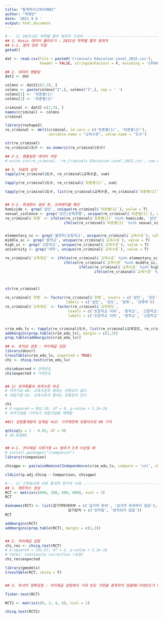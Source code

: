---
title: "통계적사고와이해02"
author: "곽명빈"
date: '2021 9 8 '
output: html_document
---


```{r}


#--- 1) 2015년도 학력별 흉악 범죄자 구성비 ------------------------------------# 
## 1. Kosis 데이터 불러오기 : 2015년 학력별 흉악 범죄자 
## 1-1. 절대 경로 지정
getwd()

dat <- read.csv(file = paste0('Criminals Education Level_2015.csv'), 
                header = FALSE, stringsAsFactors = F, encoding = 'CP949')

```


```{r}
## 2. 데이터 핸들링 
dat2 <- dat

colmns <- dat2[c(2:3), ]
colmns <- paste(colmns["2",], colmns["3",], sep = ' ')
colmns[1] <- '죄종별(1)'
colmns[2] <- '죄종별(2)'

criminal <- dat2[-c(1:3), ]
names(criminal) <- colmns
criminal

library(reshape2)
re_criminal <- melt(criminal, id.vars = c('죄종별(1)', '죄종별(2)'),
                    variable.name = "교육수준", value.name = "도수")

str(re_criminal)
re_criminal$도수 <- as.numeric(re_criminal$도수)

## 2-1. 핸들링한 데이터 저장
# write.csv(re_criminal, 're_Criminals Education Level_2015.csv', row.names = F, fileEncoding = 'UTF-8')


```

```{r}
## 3. 자료의 요약
tapply(re_criminal$도수, re_criminal$교육수준, sum)

tapply(re_criminal$도수, re_criminal$`죄종별(2)`, sum)

tapply(re_criminal$도수, list(re_criminal$교육수준, re_criminal$`죄종별(2)`), sum)


## 3-1. 파생변수 생성 후, 교차테이블 확인
homicide <- grep('살인', unique(re_criminal$`죄종별(2)`), value = T)
sexual_violence <- grep('강간|강제추행', unique(re_criminal$`죄종별(2)`), value = T)
re_criminal$`죄명` <- ifelse(re_criminal$`죄종별(2)` %in% homicide, '살인',
                           ifelse(re_criminal$`죄종별(2)` %in% sexual_violence, '성폭력', re_criminal$`죄종별(2)`))


elementary_sc <- grep('불취학|초등학교', unique(re_criminal$`교육수준`), value = T)
middle_sc <- grep('중학교', unique(re_criminal$`교육수준`), value = T)
high_sc <- grep('고등학교', unique(re_criminal$`교육수준`), value = T)
university <- grep('대학', unique(re_criminal$`교육수준`), value = T)

re_criminal$`교육정도` <- ifelse(re_criminal$`교육수준` %in% elementary_sc, '초등학교 이하',
                           ifelse(re_criminal$`교육수준` %in% middle_sc, '중학교', 
                                  ifelse(re_criminal$`교육수준` %in% high_sc, '고등학교', 
                                         ifelse(re_criminal$`교육수준` %in% university, '대학교 이상', re_criminal$`교육수준`))))



str(re_criminal)

re_criminal$`죄명` <- factor(re_criminal$`죄명`, levels = c('살인', '강도', '방화', '성폭력'),
                            labels = c('살인', '강도', '방화', '성폭력'))
re_criminal$`교육정도` <- factor(re_criminal$`교육정도`, 
                             levels = c('초등학교 이하', '중학교', '고등학교', '대학교 이상'),
                             labels = c('초등학교 이하', '중학교', '고등학교', '대학교 이상'))


crim_edu_lv <- tapply(re_criminal$도수, list(re_criminal$교육정도, re_criminal$죄명), sum, na.rm = T)
addmargins(prop.table(crim_edu_lv), margin = c(1,2))
prop.table(addmargins(crim_edu_lv))


```

```{r}

## 4. 유의성 검정 : 카이제곱 검정
library(descr)
CrossTable(crim_edu_lv, expected = TRUE)
chi <- chisq.test(crim_edu_lv)

chi$observed # 관측빈도
chi$expected # 기대빈도


## 1) 유의확률과 유의수준 비교
# 귀무가설 H0: 교육수준과 범죄는 관령성이 없다
# 대립가설 H1: 교육수준과 범죄는 관령성이 있다

chi 
# X-squared = 952.19, df = 9, p-value < 2.2e-16
# 귀무가설을 기각하고 대립가설을 채택함

##2) 검정통계량과 임계값 비교: 기각역안에 포함되므로 H0 기각 

qchisq(p = 1 - 0.05, df = 9)
# 16.91898


## 4-1. 카이제곱 사후거정 => 범주가 3개 이상일 때 
# install.packages("rcompanion")
library(rcompanion)

chisqpw <- pairwiseNominalIndependence(crim_edu_lv, compare = 'col', chisq = T, fisher = F)

cldList(p.adj.Chisq ~ Comparison, chisqpw)

#--- 2) 신약효과에 따른 통계적 연구의 사례 ------------------------------------#
## 1. 메트릭스 생성
RCT <- matrix(c(600, 200, 400, 800), ncol = 2)
RCT

dimnames(RCT) <- list(감기약투여여부 = c('감기약 투여', '감기약 투여하지 않음'),
                             감기완치 = c('완치됨', '완치되지 않음'))
RCT

addmargins(RCT)
addmargins(prop.table(RCT), margin = c(1,2))


## 2. 카이제곱 검정
chi_res <- chisq.test(RCT)
# X-squared = 331.67, df = 1, p-value < 2.2e-16
# Yates' continuity correction (보정)
chi_res$expected

library(gmodels)
CrossTable(RCT, chisq = T)


## 3. 피셔의 정확검정 : 카이제곱 검정에서 기대 빈도 가정을 충족하지 않을때(기대빈도가 5 이하인 셀이 전체 셀의 20% 이상인 경우)

fisher.test(RCT)

RCT2 <- matrix(c(6, 2, 4, 8), ncol = 2)

chisq.test(RCT2)
```

